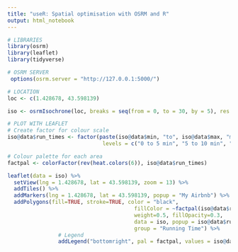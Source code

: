 ```yaml
---
title: "useR: Spatial optimisation with OSRM and R"
output: html_notebook
---
```


```r
# LIBRARIES
library(osrm)
library(leaflet)
library(tidyverse)

# OSRM SERVER
 options(osrm.server = "http://127.0.0.1:5000/")
```

```r
# LOCATION
loc <- c(1.428678, 43.598139)

```

```r
iso <- osrmIsochrone(loc, breaks = seq(from = 0, to = 30, by = 5), res = 400)
```

```r
# PLOT WITH LEAFLET
# Create factor for colour scale
iso@data$run_times <- factor(paste(iso@data$min, "to", iso@data$max, "min"),
                              levels = c("0 to 5 min", "5 to 10 min", "10 to 15 min", "15 to 20 min", "20 to 25 min", "25 to 30 min"))

# Colour palette for each area
factpal <- colorFactor(rev(heat.colors(6)), iso@data$run_times)

leaflet(data = iso) %>% 
  setView(lng = 1.428678, lat = 43.598139, zoom = 13) %>%
  addTiles() %>% 
  addMarkers(lng = 1.428678, lat = 43.598139, popup = "My Airbnb") %>%
  addPolygons(fill=TRUE, stroke=TRUE, color = "black",
                                        fillColor = ~factpal(iso@data$run_times),
                                        weight=0.5, fillOpacity=0.3,
                                        data = iso, popup = iso@data$run_times,
                                        group = "Running Time") %>% 
                # Legend
                addLegend("bottomright", pal = factpal, values = iso@data$run_times,   title = "Running Time")

  
```

